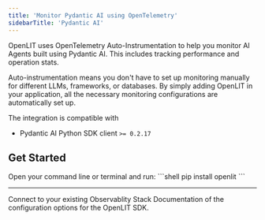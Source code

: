 ```yaml
---
title: 'Monitor Pydantic AI using OpenTelemetry'
sidebarTitle: 'Pydantic AI'
---
```



OpenLIT uses OpenTelemetry Auto-Instrumentation to help you monitor AI Agents built using Pydantic AI. This includes tracking performance and operation stats.

Auto-instrumentation means you don't have to set up monitoring manually for different LLMs, frameworks, or databases. By simply adding OpenLIT in your application, all the necessary monitoring configurations are automatically set up.

The integration is compatible with  
- Pydantic AI Python SDK client `>= 0.2.17` 

## Get Started 

<Steps>
  <Step title="Install OpenLIT">
    Open your command line or terminal and run:
    ```shell
    pip install openlit
    ```
  </Step>
  <IntegrationMethods />
</Steps>

---

<CardGroup cols={2}>
<Card title="Connections" href="/latest/sdk/destinations/intro" icon='link'>
Connect to your existing Observablity Stack
</Card>
<Card title="SDK configuration" href="/latest/sdk-configuration" icon='file-code'>
Documentation of the configuration options for the OpenLIT SDK.
</Card>
</CardGroup>